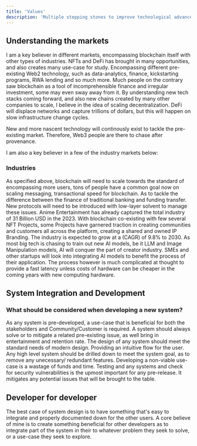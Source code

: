 ```yaml
---
title: 'Values'
description: 'Multiple stepping stones to improve technological advancement.'
---
```


## Understanding the markets

I am a key believer in different markets, encompassing blockchain itself with other types of industries. NFTs and DeFi has brought in many opportunities,
and also creates many use-case for study. Encompassing different pre-existing Web2 technology, such as data-analytics, finance, kickstarting programs, RWA lending and so much more.
Much people on the contrary saw blockchain as a tool of incomprehensible finance and irregular investment, some may even sway away from it. By understanding new tech stacks coming forward,
and also new chains created by many other companies to scale, I believe in the idea of scaling decentralization. DeFi will displace networks and capture trillions of dollars, but this will happen 
on slow infrastructure change cycles.

New and more nascent technology will continously exist to tackle the pre-existing market. Therefore, Web3 people are there to chase after provenance.

I am also a key believer in a few of the industry markets below:

### Industries

<AccordionGroup>
  <Accordion icon="hexagon" title="Blockchain">
    As specified above, blockchain will need to scale towards the standard of encompassing more users, tons of people have a common goal now on scaling messaging, transactional speed for blockchain. As to tackle the difference between the finance of traditional banking and funding transfer. New protocols will need to be introduced with low-layer solvent to manage these issues.
  </Accordion>
  <Accordion icon="pen" title="Anime">
    Anime Entertainment has already captured the total industry of 31 Billion USD in the 2023. With blockchain co-existing with few several NFT Projects, some Projects have garnered traction in creating communities and customers all across the platform, creating a shared and owned IP Branding. The industry is expected to grow at a (CAGR) of 9.8% to 2030. 
  </Accordion>
  <Accordion icon="robot" title="AI">
    As most big tech is chasing to train out new AI models, be it LLM and Image Manipulation models, AI will conquer the part of creator industry. SMEs and other startups will look into integrating AI models to benefit the process of their application. The process however is much complicated at thought to provide a fast latency unless costs of hardware can be cheaper in the coming years with new computing hardware.
  </Accordion> 
  
</AccordionGroup>

## System Integration and Development

### What should be considered when developing a new system?

<AccordionGroup>
<Accordion icon="wrench" title="Business use-case">
  As any system is pre-developed, a use-case that is beneficial for both the stakeholders and Community/Customer is required. A system should always solve or to mitigate a related pre-existing issue, as well bring in entertainment and retention rate.
</Accordion>
<Accordion icon="wrench" title="Design">
  The design of any system should meet the standard needs of modern design. Providing an intuitive flow for the user.
</Accordion>
<Accordion icon="wrench" title="Remove any excessive feature and work downwards">
  Any high level system should be drilled down to meet the system goal, as to remove any unecessary/ redundant features. Developing a non-viable use-case is a wastage of funds and time.
</Accordion>
<Accordion icon="wrench" title="Security and regression">
Testing and any systems and check for security vulnerabilities is the upmost important for any pre-release. It mitigates any potential issues that will be brought to the table.
</Accordion>
</AccordionGroup>

## Developer for developer

The best case of system design is to have something that's easy to integrate and properly documented down for the other users. A core believe of mine is to create something beneficial for other developers as to integrate part of the system in their to whatever problem they seek to solve, or a use-case they seek to explore.
